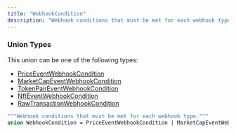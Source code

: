```yaml
---
title: "WebhookCondition"
description: "Webhook conditions that must be met for each webhook type."
---
```


### Union Types

This union can be one of the following types:

- [PriceEventWebhookCondition](/api-reference/types/priceeventwebhookcondition)
- [MarketCapEventWebhookCondition](/api-reference/types/marketcapeventwebhookcondition)
- [TokenPairEventWebhookCondition](/api-reference/types/tokenpaireventwebhookcondition)
- [NftEventWebhookCondition](/api-reference/types/nfteventwebhookcondition)
- [RawTransactionWebhookCondition](/api-reference/types/rawtransactionwebhookcondition)


```graphql WebhookCondition
"""Webhook conditions that must be met for each webhook type."""
union WebhookCondition = PriceEventWebhookCondition | MarketCapEventWebhookCondition | TokenPairEventWebhookCondition | NftEventWebhookCondition | RawTransactionWebhookCondition
```
